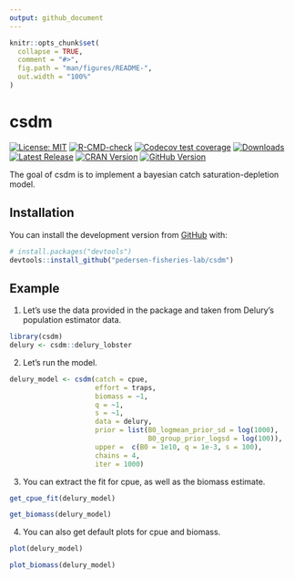 ```yaml
---
output: github_document
---
```


<!-- README.md is generated from README.Rmd. Please edit that file -->

```r
knitr::opts_chunk$set(
  collapse = TRUE,
  comment = "#>",
  fig.path = "man/figures/README-",
  out.width = "100%"
)
```

# csdm

<!-- badges: start -->
[![License: MIT](https://img.shields.io/badge/License-MIT-yellow.svg)](https://opensource.org/licenses/MIT/)
[![R-CMD-check](https://github.com/pedersen-fisheries-lab/csdm/workflows/R-CMD-check/badge.svg)](https://github.com/pedersen-fisheries-lab/csdm/actions)
[![Codecov test coverage](https://codecov.io/gh/pedersen-fisheries-lab/csdm/branch/main/graph/badge.svg)](https://app.codecov.io/gh/pedersen-fisheries-lab/csdm)
[![Downloads](https://cranlogs.r-pkg.org/badges/csdm?color=brightgreen)](https://CRAN.R-project.org/package=csdm/)
[![Latest Release](https://img.shields.io/github/v/release/pedersen-fisheries-lab/csdm?label=Latest%20Release)](https://github.com/pedersen-fisheries-lab/csdm/releases/latest)
[![CRAN Version](https://img.shields.io/cran/v/csdm?label=CRAN%20Version)](https://CRAN.R-project.org/package=csdm)
[![GitHub Version](https://img.shields.io/github/r-package/v/pedersen-fisheries-lab/csdm?label=GitHub%20Version)](https://github.com/pedersen-fisheries-lab/csdm/blob/main/DESCRIPTION)
<!-- badges: end -->

<!-- badges: end -->

The goal of csdm is to implement a bayesian catch saturation-depletion model.

## Installation

You can install the development version from [GitHub](https://github.com/) with:

``` r
# install.packages("devtools")
devtools::install_github("pedersen-fisheries-lab/csdm")
```
## Example

1. Let's use the data provided in the package and taken from Delury's population
estimator data.

```r
library(csdm)
delury <- csdm::delury_lobster
```

2. Let's run the model.

```r
delury_model <- csdm(catch = cpue,
                     effort = traps,
                     biomass = ~1,
                     q = ~1,
                     s = ~1,
                     data = delury,
                     prior = list(B0_logmean_prior_sd = log(1000),
                                  B0_group_prior_logsd = log(100)),
                     upper =  c(B0 = 1e10, q = 1e-3, s = 100),
                     chains = 4,
                     iter = 1000)
```

3. You can extract the fit for cpue, as well as the biomass estimate.

```r
get_cpue_fit(delury_model)
```

```r
get_biomass(delury_model)
```

4. You can also get default plots for cpue and biomass.

```r
plot(delury_model)
```
```r
plot_biomass(delury_model)
```
